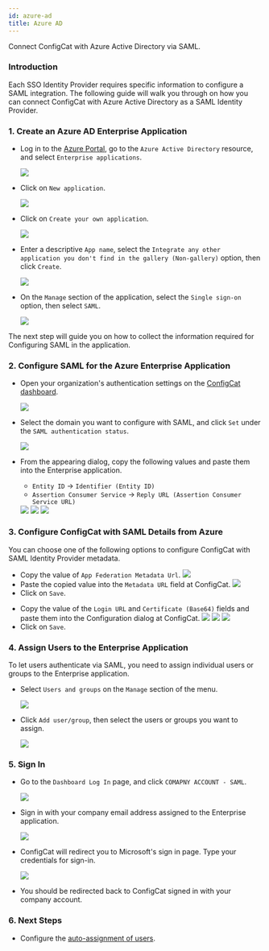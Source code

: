 ```yaml
---
id: azure-ad
title: Azure AD
---
```



Connect ConfigCat with Azure Active Directory via SAML.

### Introduction
Each SSO Identity Provider requires specific information to configure a SAML integration. The following guide will walk you through on how you can connect ConfigCat with Azure Active Directory as a SAML Identity Provider.

### 1. Create an Azure AD Enterprise Application

- Log in to the <a href="https://portal.azure.com/" target="_blank">Azure Portal</a>, go to the `Azure Active Directory` resource, and select `Enterprise applications`.

  <img class="saml-tutorial-img" src="/static/assets/saml/azure-ad/eapplications.png" />

- Click on `New application`.

  <img class="saml-tutorial-img" src="/static/assets/saml/azure-ad/new_app.png" />

- Click on `Create your own application`.

  <img class="saml-tutorial-img" src="/static/assets/saml/azure-ad/create_app.png" />

- Enter a descriptive `App name`, select the `Integrate any other application you don't find in the gallery (Non-gallery)` option, then click `Create`.

  <img class="saml-tutorial-img" src="/static/assets/saml/azure-ad/app_name.png" />

- On the `Manage` section of the application, select the `Single sign-on` option, then select `SAML`.

  <img class="saml-tutorial-img" src="/static/assets/saml/azure-ad/enable_saml.png" />

The next step will guide you on how to collect the information required for Configuring SAML in the application.

### 2. Configure SAML for the Azure Enterprise Application
- Open your organization's authentication settings on the <a href="https://app.configcat.com/organization/authentication" target="_blank">ConfigCat dashboard</a>.

  <img class="saml-tutorial-img" src="/static/assets/saml/dashboard/authentication.png" />

- Select the domain you want to configure with SAML, and click `Set` under the `SAML authentication status`.

  <img class="saml-tutorial-img" src="/static/assets/saml/dashboard/domains.png" />

- From the appearing dialog, copy the following values and paste them into the Enterprise application.
    - `Entity ID` -> `Identifier (Entity ID)`
    - `Assertion Consumer Service` -> `Reply URL (Assertion Consumer Service URL)`

    <img class="saml-tutorial-img" src="/static/assets/saml/dashboard/saml_config.png" />

    <img class="saml-tutorial-img" src="/static/assets/saml/azure-ad/saml_urls.png" />

    <img class="saml-tutorial-img" src="/static/assets/saml/azure-ad/ad_urls.png" />

### 3. Configure ConfigCat with SAML Details from Azure

You can choose one of the following options to configure ConfigCat with SAML Identity Provider metadata.

<Tabs>
  <TabItem value="metadataUrl" label="Metadata URL" default>
    <ul>
      <li>
        Copy the value of <code>App Federation Metadata Url</code>.
        <img class="saml-tutorial-img" src="/static/assets/saml/azure-ad/metadata_url.png" />
      </li>
      <li>
        Paste the copied value into the <code>Metadata URL</code> field at ConfigCat.
        <img class="saml-tutorial-img" src="/static/assets/saml/azure-ad/cc_metadata.png" />
      </li>
      <li>
        Click on <code>Save</code>.
      </li>
    </ul>
  </TabItem>
  <TabItem value="manual" label="Manual Configuration">
    <ul>
      <li>
        Copy the value of the <code>Login URL</code> and <code>Certificate (Base64)</code> fields and paste them into the Configuration dialog at ConfigCat.
        <img class="saml-tutorial-img" src="/static/assets/saml/azure-ad/metadata_logon.png" />
        <img class="saml-tutorial-img" src="/static/assets/saml/azure-ad/metadata_cert.png" />
        <img class="saml-tutorial-img" src="/static/assets/saml/azure-ad/cc_manual.png" />
      </li>
      <li>
        Click on <code>Save</code>.
      </li>
    </ul>
  </TabItem>
</Tabs>

### 4. Assign Users to the Enterprise Application

To let users authenticate via SAML, you need to assign individual users or groups to the Enterprise application.

- Select `Users and groups` on the `Manage` section of the menu.

  <img class="saml-tutorial-img" src="/static/assets/saml/azure-ad/users_groups.png" />

- Click `Add user/group`, then select the users or groups you want to assign.

  <img class="saml-tutorial-img" src="/static/assets/saml/azure-ad/add_users.png" />

### 5. Sign In
- Go to the `Dashboard Log In` page, and click `COMAPNY ACCOUNT - SAML`.
  
  <img class="saml-tutorial-img" src="/static/assets/saml/dashboard/saml_login.png" />

- Sign in with your company email address assigned to the Enterprise application.

  <img class="saml-tutorial-img" src="/static/assets/saml/dashboard/company_email.png" />

- ConfigCat will redirect you to Microsoft's sign in page. Type your credentials for sign-in.

  <img class="saml-tutorial-img" src="/static/assets/saml/azure-ad/login.png" />

- You should be redirected back to ConfigCat signed in with your company account.

### 6. Next Steps

- Configure the [auto-assignment of users](../../auto-assign-users).